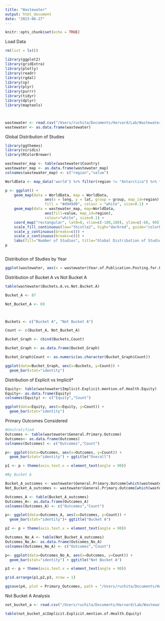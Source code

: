 ```yaml
---
title: "Wastewater"
output: html_document
date: "2023-06-27"
---
```


```r
knitr::opts_chunk$set(echo = TRUE)
```


Load Data

```r

rm(list = ls())

library(ggplot2)
library(gridExtra)
library(plotly)
library(readr)
library(rgdal)
library(sp)
library(plyr)
library(purrr)
library(tidyr)
library(dplyr)
library(maptools)



wastewater <- read.csv("/Users/ruchita/Documents/Harvard/Lab/Wastewater/Full Text Extraction.csv", header = TRUE)
wastewater <- as.data.frame(wastewater)

```

Global Distribution of Studies

```r
library(ggthemes)
library(viridis)
library(RColorBrewer)

wastewater_map <- table(wastewater$Country)
wastewater_map <- as.data.frame(wastewater_map)
colnames(wastewater_map) <- c("region","value")

WorldData <- map_data('world') %>% filter(region != "Antarctica") %>% fortify

p <- ggplot() +
    geom_map(data = WorldData, map = WorldData,
                  aes(x = long, y = lat, group = group, map_id=region),
                  fill = "#d9d9d9", colour = "white", size=0.1) + 
    geom_map(data = wastewater_map, map=WorldData,
                  aes(fill=value, map_id=region),
                  colour="white", size=0.1) +
    coord_map("rectangular", lat0=0, xlim=c(-180,180), ylim=c(-60, 90)) +
    scale_fill_continuous(low="thistle2", high="darkred", guide="colorbar") +
    scale_y_continuous(breaks=c()) +
    scale_x_continuous(breaks=c()) +
    labs(fill="Number of Studies", title="Global Distribution of Studies", x="", y="") + theme_map()
p 



```

Distribution of Studies by Year

```r

ggplot(wastewater, aes(x = wastewater$Year.of.Publication.Posting.for.Preprints)) + geom_histogram() + xlab("Year") + ylab("Count") 

```


Distribution of Bucket A vs Not Bucket A

```r


table(wastewater$Buckets.A.vs.Not.Bucket.A)

Bucket_A <- 87

Not_Bucket_A <- 69



Buckets <- c("Bucket A", "Not Bucket A")

Count <- c(Bucket_A, Not_Bucket_A)

Bucket_Graph <- cbind(Buckets,Count)

Bucket_Graph <- as.data.frame(Bucket_Graph)

Bucket_Graph$Count <- as.numeric(as.character(Bucket_Graph$Count))

ggplot(data=Bucket_Graph, aes(x=Buckets, y=Count)) +
  geom_bar(stat="identity")

```

Distribution of Explicit vs Implicit*

```r
Equity<- table(wastewater$Implicit.Explicit.mention.of.Health.Equity)
Equity<- as.data.frame(Equity)
colnames(Equity) <- c("Equity","Count")

ggplot(data=Equity, aes(x=Equity, y=Count)) +
  geom_bar(stat="identity")
```

Primary Outcomes Considered

```r

#Unstratified
Outcomes <- table(wastewater$General.Primary.Outcome)
Outcomes<- as.data.frame(Outcomes)
colnames(Outcomes) <- c("Outcomes","Count")

p<- ggplot(data=Outcomes, aes(x=Outcomes, y=Count)) +
  geom_bar(stat="identity") + ggtitle("Overall")

p1 <- p + theme(axis.text.x = element_text(angle = 90))

#By Bucket A 

Bucket_A_outcomes <- wastewater$General.Primary.Outcome[which(wastewater$Buckets.A.vs.Not.Bucket.A == "Bucket A")]
Not_Bucket_A_outcomes <- wastewater$General.Primary.Outcome[which(wastewater$Buckets.A.vs.Not.Bucket.A == "Not Bucket A")]

Outcomes_A <- table(Bucket_A_outcomes)
Outcomes_A<- as.data.frame(Outcomes_A)
colnames(Outcomes_A) <- c("Outcomes","Count")

p<- ggplot(data=Outcomes_A, aes(x=Outcomes, y=Count)) +
  geom_bar(stat="identity")+ ggtitle("Bucket A")

p2 <- p + theme(axis.text.x = element_text(angle = 90))

Outcomes_No_A <- table(Not_Bucket_A_outcomes)
Outcomes_No_A<- as.data.frame(Outcomes_No_A)
colnames(Outcomes_No_A) <- c("Outcomes","Count")

p<- ggplot(data=Outcomes_No_A, aes(x=Outcomes, y=Count)) +
  geom_bar(stat="identity") + ggtitle("Not Bucket A")

p3 <- p + theme(axis.text.x = element_text(angle = 90))

grid.arrange(p1,p2,p3, nrow = 1)

ggsave(p4, plot = Primary_Outcomes, path = "/Users/ruchita/Documents/Harvard/Lab/Wastewater")

```

Not Bucket A Analysis


```r

not_bucket_a <- read.csv("/Users/ruchita/Documents/Harvard/Lab/Wastewater/Second Not Bucket A Extraction.csv", header = TRUE)

table(not_bucket_a$Implicit.Explicit.mention.of.Health.Equity)

```







